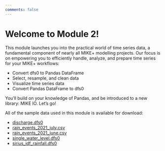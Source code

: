```yaml
---
comments: false
---
```


# Welcome to Module 2! {.unnumbered}

This module launches you into the practical world of time series data, a fundamental component of nearly all MIKE+ modelling projects. Our focus is on empowering you to efficiently handle, analyze, and prepare time series for your MIKE+ workflows:

- Convert dfs0 to Pandas DataFrame
- Select, resample, and clean data
- Visualize time series data
- Convert Pandas DataFrame to dfs0

You'll build on your knowledge of Pandas, and be introduced to a new library: MIKE IO. Let's go!

::: {.callout-tip title="Where can I download sample data to follow along?" collapse="true"}
All of the sample data used in this module is available for download:

- [discharge.dfs0](data/discharge.dfs0)
- [rain_events_2021_july.csv](data/rain_events_2021_july.csv)
- [rain_events_2021_june.csv](data/rain_events_2021_june.csv)
- [single_water_level.dfs0](data/single_water_level.dfs0)
- [sirius_idf_rainfall.dfs0](data/sirius_idf_rainfall.dfs0)
:::